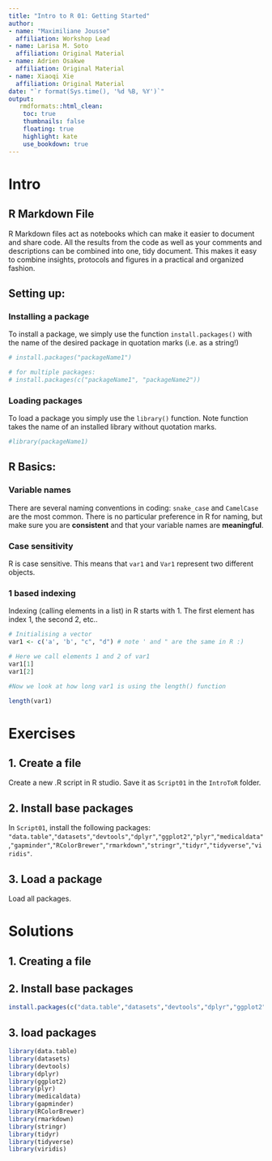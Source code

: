 ```yaml
---
title: "Intro to R 01: Getting Started"
author: 
- name: "Maximiliane Jousse"
  affiliation: Workshop Lead
- name: Larisa M. Soto
  affiliation: Original Material
- name: Adrien Osakwe
  affiliation: Original Material
- name: Xiaoqi Xie
  affiliation: Original Material
date: "`r format(Sys.time(), '%d %B, %Y')`"
output:
   rmdformats::html_clean:
    toc: true
    thumbnails: false
    floating: true
    highlight: kate
    use_bookdown: true
---
```


# Intro

## R Markdown File

R Markdown files act as notebooks which can make it easier to document and share code. All the results from the code as well as your comments and descriptions can be combined into one, tidy document. This makes it easy to combine insights, protocols and figures in a practical and organized fashion.

## Setting up:

### Installing a package

To install a package, we simply use the function `install.packages()` with the name of the desired package in quotation marks (i.e. as a string!)

```r
# install.packages("packageName1")

# for multiple packages:
# install.packages(c("packageName1", "packageName2"))

```

### Loading packages

To load a package you simply use the `library()` function. Note function takes the name of an installed library without quotation marks.

```r

#library(packageName1)

```

## R Basics:

### Variable names

There are several naming conventions in coding: `snake_case` and `CamelCase` are the most common. There is no particular preference in R for naming, but make sure you are **consistent** and that your variable names are **meaningful**.

### Case sensitivity

R is case sensitive. This means that `var1` and `Var1` represent two different objects.

### 1 based indexing

Indexing (calling elements in a list) in R starts with 1. The first element has index 1, the second 2, etc..

```r
# Initialising a vector
var1 <- c('a', 'b', "c", "d") # note ' and " are the same in R :)

# Here we call elements 1 and 2 of var1
var1[1]
var1[2]

#Now we look at how long var1 is using the length() function

length(var1)

```

# Exercises

## 1. Create a file

Create a new .R script in R studio. Save it as `Script01` in the `IntroToR` folder.

## 2. Install base packages

In `Script01`, install the following packages: `"data.table"`,`"datasets"`,`"devtools"`,`"dplyr"`,`"ggplot2"`,`"plyr"`,`"medicaldata"`,`"gapminder"`,`"RColorBrewer"`,`"rmarkdown"`,`"stringr"`,`"tidyr"`,`"tidyverse"`,`"viridis"`.

## 3. Load a package

Load all packages.

# Solutions

## 1. Creating a file

## 2. Install base packages

```r
install.packages(c("data.table","datasets","devtools","dplyr","ggplot2","plyr","medicaldata","gapminder","RColorBrewer","rmarkdown","stringr","tidyr","tidyverse","viridis"))
```

## 3. load packages

```r
library(data.table)
library(datasets)
library(devtools)
library(dplyr)
library(ggplot2)
library(plyr)
library(medicaldata)
library(gapminder)
library(RColorBrewer)
library(rmarkdown)
library(stringr)
library(tidyr)
library(tidyverse)
library(viridis)
```
